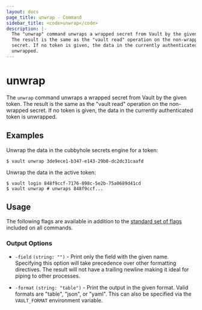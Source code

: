 ```yaml
---
layout: docs
page_title: unwrap - Command
sidebar_title: <code>unwrap</code>
description: |-
  The "unwrap" command unwraps a wrapped secret from Vault by the given token.
  The result is the same as the "vault read" operation on the non-wrapped
  secret. If no token is given, the data in the currently authenticated token is
  unwrapped.
---
```


# unwrap

The `unwrap` command unwraps a wrapped secret from Vault by the given token. The
result is the same as the "vault read" operation on the non-wrapped secret. If
no token is given, the data in the currently authenticated token is unwrapped.

## Examples

Unwrap the data in the cubbyhole secrets engine for a token:

```shell-session
$ vault unwrap 3de9ece1-b347-e143-29b0-dc2dc31caafd
```

Unwrap the data in the active token:

```shell-session
$ vault login 848f9ccf-7176-098c-5e2b-75a0689d41cd
$ vault unwrap # unwraps 848f9ccf...
```

## Usage

The following flags are available in addition to the [standard set of
flags](/vault/docs/commands) included on all commands.

### Output Options

- `-field` `(string: "")` - Print only the field with the given name. Specifying
  this option will take precedence over other formatting directives. The result
  will not have a trailing newline making it ideal for piping to other processes.

- `-format` `(string: "table")` - Print the output in the given format. Valid
  formats are "table", "json", or "yaml". This can also be specified via the
  `VAULT_FORMAT` environment variable.

